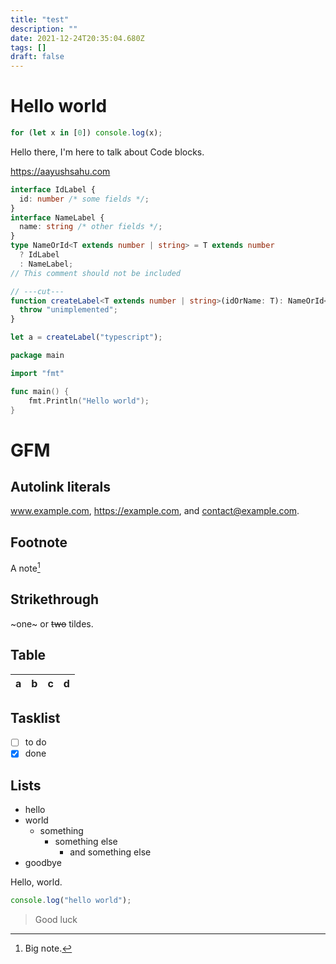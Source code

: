 ```yaml
---
title: "test"
description: ""
date: 2021-12-24T20:35:04.680Z
tags: []
draft: false
---
```


# Hello world

```ts
for (let x in [0]) console.log(x);
```

Hello there, I'm here to talk about <SomeFancyText>Code blocks</SomeFancyText>.

https://aayushsahu.com

```ts
interface IdLabel {
  id: number /* some fields */;
}
interface NameLabel {
  name: string /* other fields */;
}
type NameOrId<T extends number | string> = T extends number
  ? IdLabel
  : NameLabel;
// This comment should not be included

// ---cut---
function createLabel<T extends number | string>(idOrName: T): NameOrId<T> {
  throw "unimplemented";
}

let a = createLabel("typescript");
```

```go
package main

import "fmt"

func main() {
	fmt.Println("Hello world");
}
```

# GFM

## Autolink literals

www.example.com, https://example.com, and contact@example.com.

## Footnote

A note[^1]

[^1]: Big note.

## Strikethrough

~one~ or ~~two~~ tildes.

## Table

| a   | b   |   c |  d  |
| --- | :-- | --: | :-: |

## Tasklist

- [ ] to do
- [x] done

## Lists

- hello
- world
  - something
    - something else
      - and something else
- goodbye

<HiddenExpand summary="Summary Goes Here">
  Hello, world.

```js
console.log("hello world");
```

> Good luck

</HiddenExpand>
